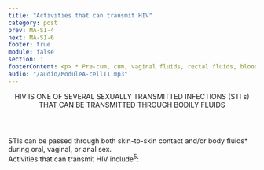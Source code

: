 ```yaml
---
title: "Activities that can transmit HIV"
category: post
prev: MA-S1-4
next: MA-S1-6
footer: true
module: false
section: 1
footerContent: <p> * Pre-cum, cum, vaginal fluids, rectal fluids, blood, and breast milk.</br> HPV=human papillomavirus.</br></br> <b>References&#58; 1.</b> American Sexual Health Association&#58; National Chlamydia Coalition. How is chlamydia transmitted? Accessed May 19, 2022. http://chlamydiacoalition.org/chlamydia-101/transmission/ <b>2.</b> Centers for Disease Control and Prevention. Gonorrhea – CDC Fact Sheet. April 12, 2022. Accessed May 19, 2022. https://www.cdc.gov/std/gonorrhea/stdfact-gonorrhea.htm <b>3.</b> Centers for Disease Control and Prevention. The ABCs of Hepatitis – for Health Professionals. 2020. Accessed May 19, 2022. https://www.cdc.gov/hepatitis/resources/professionals/pdfs/abctable.pdf <b>4.</b> Boskey E, Zarnatu C. Which Sexually Transmitted Infections Spread by Skin Contact? Verywellhealth.com. December 3, 2020. Accessed May 19, 2022. https://www.verywellhealth.com/sexually-transmitted-infections-spread-by-skin-contact-3133056 <b>5.</b> United Nations Programme on HIV/AIDS. HIV and AIDS – Basic Facts. Accessed May 19, 2022. https://www.United Nations Programme on HIV/AIDS.org/en/frequently-asked-questions-about-hiv-and-aids#:~:text=HIV%20is%20a%20retrovirus%20that,immune%20system%2C%20leading%20to%20immunodeficiency <b>6.</b> Centers for Disease Control and Prevention. Genital HPV Infection – Fact Sheet. April 12, 2022. Accessed May 19, 2022. https://www.cdc.gov/std/hpv/stdfact-hpv.htm <b>7.</b> Centers for Disease Control and Prevention. Syphilis – CDC Fact Sheet. February 10, 2022. Accessed May 19, 2022. https://www.cdc.gov/std/syphilis/stdfact-syphilis.htm#:~:text=You%20can%20get%20syphilis%20by,toilet%20seats <b>8.</b> County of Los Angeles Public Health. Trichomoniasis Information. November 2021. Accessed May 19, 2022. http://publichealth.lacounty.gov/dhsp/Trich.htm</p>
audio: "/audio/ModuleA-cell11.mp3"
---
```


<Header>
  <span>
    HIV IS ONE OF SEVERAL SEXUALLY TRANSMITTED INFECTIONS (STI
    <span style={{ textTransform: "lowercase" }}>s</span>) THAT CAN BE
    <span className="text-red">TRANSMITTED THROUGH BODILY FLUIDS</span>
  </span>
</Header>

<SubHeader>
  STIs can be passed through both skin-to-skin contact and/or body fluids*
  during <span className="oral-span"> oral, vaginal, or anal sex.</span>
</SubHeader>

<DoubleLayout center>
  <Table />
  <div>
    <div className="text-red text-md m-4">
      Activities that can transmit HIV include<sup>5</sup>:
    </div>
    <List
      type="simple"
      list="Having anal or vaginal sex with someone who has HIV without using a condom correctly or without taking medicines to prevent or treat HIV
      Sharing needles and other drug-injection equipment
      Pregnancy, childbirth, and breastfeeding"
    />
  </div>
</DoubleLayout>
